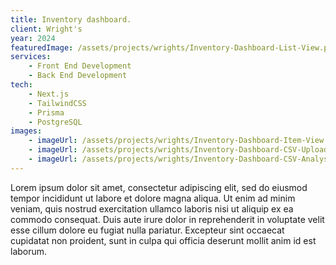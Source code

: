 ```yaml
---
title: Inventory dashboard.
client: Wright's
year: 2024
featuredImage: /assets/projects/wrights/Inventory-Dashboard-List-View.png
services:
    - Front End Development
    - Back End Development
tech:
    - Next.js
    - TailwindCSS
    - Prisma
    - PostgreSQL
images: 
    - imageUrl: /assets/projects/wrights/Inventory-Dashboard-Item-View.png
    - imageUrl: /assets/projects/wrights/Inventory-Dashboard-CSV-Upload.png
    - imageUrl: /assets/projects/wrights/Inventory-Dashboard-CSV-Analysis.png
---
```


Lorem ipsum dolor sit amet, consectetur adipiscing elit, sed do eiusmod tempor incididunt ut labore et dolore magna aliqua. Ut enim ad minim veniam, quis nostrud exercitation ullamco laboris nisi ut aliquip ex ea commodo consequat. Duis aute irure dolor in reprehenderit in voluptate velit esse cillum dolore eu fugiat nulla pariatur. Excepteur sint occaecat cupidatat non proident, sunt in culpa qui officia deserunt mollit anim id est laborum.